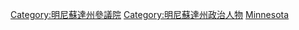 [[Category:明尼蘇達州參議院|Category:明尼蘇達州參議院]]
[[Category:明尼蘇達州政治人物|Category:明尼蘇達州政治人物]]
[[Category:美國各州參議員|Minnesota]]